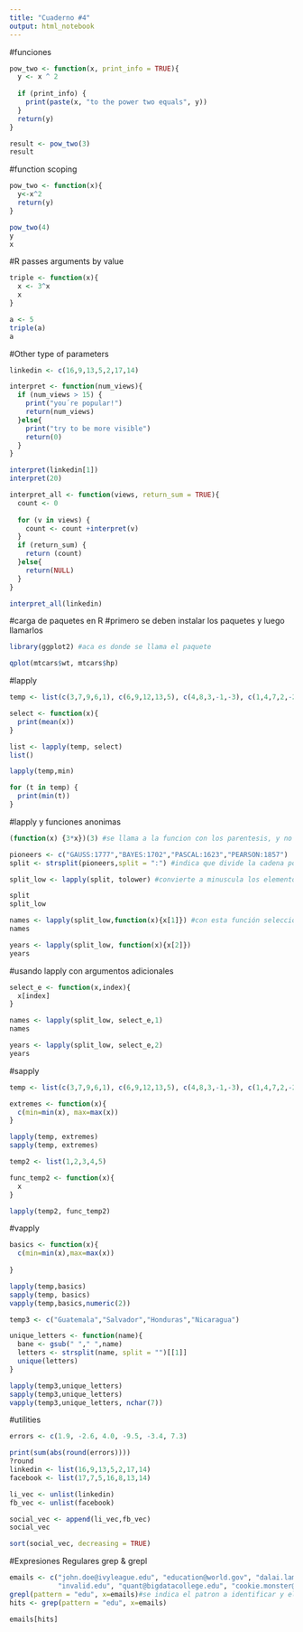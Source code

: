```yaml
---
title: "Cuaderno #4"
output: html_notebook
---
```


#funciones

```r
pow_two <- function(x, print_info = TRUE){
  y <- x ^ 2
  
  if (print_info) {
    print(paste(x, "to the power two equals", y))
  }
  return(y)
}

result <- pow_two(3)
result
```
#function scoping
```r
pow_two <- function(x){
  y<-x^2
  return(y)
}

pow_two(4)
y
x
```
#R passes arguments by value
```r
triple <- function(x){
  x <- 3^x
  x
}

a <- 5
triple(a)
a
```
#Other type of parameters
```r
linkedin <- c(16,9,13,5,2,17,14)

interpret <- function(num_views){
  if (num_views > 15) {
    print("you´re popular!")
    return(num_views)
  }else{
    print("try to be more visible")
    return(0)
  }
}

interpret(linkedin[1])
interpret(20)

interpret_all <- function(views, return_sum = TRUE){
  count <- 0
  
  for (v in views) {
    count <- count +interpret(v)  
  }
  if (return_sum) {
    return (count)
  }else{
    return(NULL)
  }
}

interpret_all(linkedin)
```
#carga de paquetes en R
  #primero se deben instalar los paquetes y luego llamarlos
```r
library(ggplot2) #aca es donde se llama el paquete

qplot(mtcars$wt, mtcars$hp)
```
#lapply
```r
temp <- list(c(3,7,9,6,1), c(6,9,12,13,5), c(4,8,3,-1,-3), c(1,4,7,2,-2), c(5,7,9,4,2), c(-3,5,8,9,4), c(3,6,9,4,1))

select <- function(x){
  print(mean(x))
}

list <- lapply(temp, select)
list()

lapply(temp,min)

for (t in temp) {
  print(min(t))
}
```

#lapply y funciones anonimas
```r
(function(x) {3*x})(3) #se llama a la funcion con los parentesis, y no es necesario nombrar a la funcion

pioneers <- c("GAUSS:1777","BAYES:1702","PASCAL:1623","PEARSON:1857")
split <- strsplit(pioneers,split = ":") #indica que divide la cadena por medio de los dos puntos :

split_low <- lapply(split, tolower) #convierte a minuscula los elementos de la lista

split
split_low

names <- lapply(split_low,function(x){x[1]}) #con esta función seleccionamos unicamente el primer dato de cada espacio de la lista/vector
names

years <- lapply(split_low, function(x){x[2]})
years
```
#usando lapply con argumentos adicionales

```r
select_e <- function(x,index){
  x[index]
}

names <- lapply(split_low, select_e,1)
names

years <- lapply(split_low, select_e,2)
years
```
#sapply
```r
temp <- list(c(3,7,9,6,1), c(6,9,12,13,5), c(4,8,3,-1,-3), c(1,4,7,2,-2), c(5,7,9,4,2), c(-3,5,8,9,4), c(3,6,9,4,1))

extremes <- function(x){
  c(min=min(x), max=max(x))
}

lapply(temp, extremes)
sapply(temp, extremes)

temp2 <- list(1,2,3,4,5)

func_temp2 <- function(x){
  x
}

lapply(temp2, func_temp2)
```
#vapply
```r
basics <- function(x){
  c(min=min(x),max=max(x))
  
}

lapply(temp,basics)
sapply(temp, basics)
vapply(temp,basics,numeric(2))

temp3 <- c("Guatemala","Salvador","Honduras","Nicaragua")

unique_letters <- function(name){
  bane <- gsub(" "," ",name)
  letters <- strsplit(name, split = "")[[1]]
  unique(letters)
}

lapply(temp3,unique_letters)
sapply(temp3,unique_letters)
vapply(temp3,unique_letters, nchar(7))
```
#utilities
```r
errors <- c(1.9, -2.6, 4.0, -9.5, -3.4, 7.3)

print(sum(abs(round(errors))))
?round
linkedin <- list(16,9,13,5,2,17,14)
facebook <- list(17,7,5,16,8,13,14)

li_vec <- unlist(linkedin)
fb_vec <- unlist(facebook)

social_vec <- append(li_vec,fb_vec)
social_vec

sort(social_vec, decreasing = TRUE)

```
#Expresiones Regulares grep & grepl

```r
emails <- c("john.doe@ivyleague.edu", "education@world.gov", "dalai.lama@peace.org",
            "invalid.edu", "quant@bigdatacollege.edu", "cookie.monster@sesame.tv")
grepl(pattern = "edu", x=emails)#se indica el patron a identificar y el conjunto a estudiar
hits <- grep(pattern = "edu", x=emails)

emails[hits]

```





